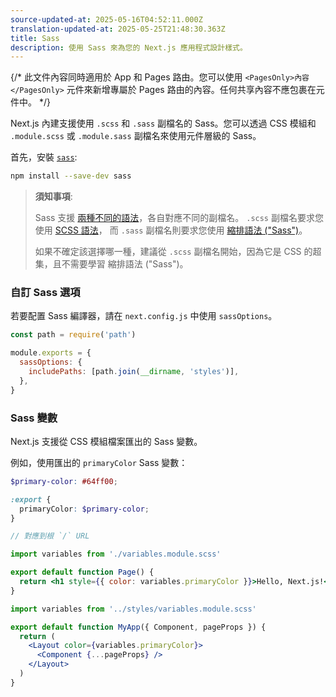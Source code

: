 ```yaml
---
source-updated-at: 2025-05-16T04:52:11.000Z
translation-updated-at: 2025-05-25T21:48:30.363Z
title: Sass
description: 使用 Sass 來為您的 Next.js 應用程式設計樣式。
---
```


{/* 此文件內容同時適用於 App 和 Pages 路由。您可以使用 `<PagesOnly>內容</PagesOnly>` 元件來新增專屬於 Pages 路由的內容。任何共享內容不應包裹在元件中。 */}

Next.js 內建支援使用 `.scss` 和 `.sass` 副檔名的 Sass。您可以透過 CSS 模組和 `.module.scss` 或 `.module.sass` 副檔名來使用元件層級的 Sass。

首先，安裝 [`sass`](https://github.com/sass/sass):

```bash filename="Terminal"
npm install --save-dev sass
```

> **須知事項**:
>
> Sass 支援 [兩種不同的語法](https://sass-lang.com/documentation/syntax)，各自對應不同的副檔名。
> `.scss` 副檔名要求您使用 [SCSS 語法](https://sass-lang.com/documentation/syntax#scss)，
> 而 `.sass` 副檔名則要求您使用 [縮排語法 ("Sass")](https://sass-lang.com/documentation/syntax#the-indented-syntax)。
>
> 如果不確定該選擇哪一種，建議從 `.scss` 副檔名開始，因為它是 CSS 的超集，且不需要學習
> 縮排語法 ("Sass")。

### 自訂 Sass 選項

若要配置 Sass 編譯器，請在 `next.config.js` 中使用 `sassOptions`。

```js filename="next.config.js"
const path = require('path')

module.exports = {
  sassOptions: {
    includePaths: [path.join(__dirname, 'styles')],
  },
}
```

### Sass 變數

Next.js 支援從 CSS 模組檔案匯出的 Sass 變數。

例如，使用匯出的 `primaryColor` Sass 變數：

```scss filename="app/variables.module.scss"
$primary-color: #64ff00;

:export {
  primaryColor: $primary-color;
}
```

<AppOnly>

```jsx filename="app/page.js"
// 對應到根 `/` URL

import variables from './variables.module.scss'

export default function Page() {
  return <h1 style={{ color: variables.primaryColor }}>Hello, Next.js!</h1>
}
```

</AppOnly>

<PagesOnly>

```jsx filename="pages/_app.js"
import variables from '../styles/variables.module.scss'

export default function MyApp({ Component, pageProps }) {
  return (
    <Layout color={variables.primaryColor}>
      <Component {...pageProps} />
    </Layout>
  )
}
```

</PagesOnly>